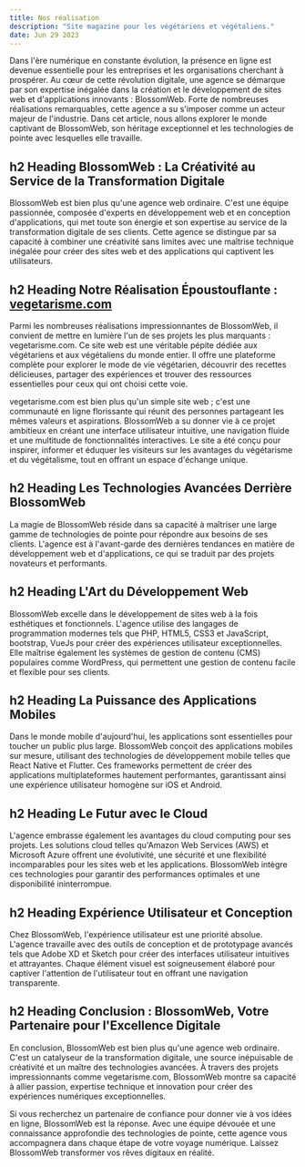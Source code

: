 ```yaml
---
title: Nos réalisation
description: "Site magazine pour les végétariens et végétaliens."
date: Jun 29 2023
---
```


Dans l'ère numérique en constante évolution, la présence en ligne est devenue essentielle pour les entreprises et les organisations cherchant à prospérer. Au cœur de cette révolution digitale, une agence se démarque par son expertise inégalée dans la création et le développement de sites web et d'applications innovants : BlossomWeb. Forte de nombreuses réalisations remarquables, cette agence a su s'imposer comme un acteur majeur de l'industrie. Dans cet article, nous allons explorer le monde captivant de BlossomWeb, son héritage exceptionnel et les technologies de pointe avec lesquelles elle travaille.

## h2 Heading BlossomWeb : La Créativité au Service de la Transformation Digitale

BlossomWeb est bien plus qu'une agence web ordinaire. C'est une équipe passionnée, composée d'experts en développement web et en conception d'applications, qui met toute son énergie et son expertise au service de la transformation digitale de ses clients. Cette agence se distingue par sa capacité à combiner une créativité sans limites avec une maîtrise technique inégalée pour créer des sites web et des applications qui captivent les utilisateurs.

## h2 Heading Notre Réalisation Époustouflante : [vegetarisme.com](https://vegetarisme.com)

Parmi les nombreuses réalisations impressionnantes de BlossomWeb, il convient de mettre en lumière l'un de ses projets les plus marquants : vegetarisme.com. Ce site web est une véritable pépite dédiée aux végétariens et aux végétaliens du monde entier. Il offre une plateforme complète pour explorer le mode de vie végétarien, découvrir des recettes délicieuses, partager des expériences et trouver des ressources essentielles pour ceux qui ont choisi cette voie.

vegetarisme.com est bien plus qu'un simple site web ; c'est une communauté en ligne florissante qui réunit des personnes partageant les mêmes valeurs et aspirations. BlossomWeb a su donner vie à ce projet ambitieux en créant une interface utilisateur intuitive, une navigation fluide et une multitude de fonctionnalités interactives. Le site a été conçu pour inspirer, informer et éduquer les visiteurs sur les avantages du végétarisme et du végétalisme, tout en offrant un espace d'échange unique.

## h2 Heading Les Technologies Avancées Derrière BlossomWeb

La magie de BlossomWeb réside dans sa capacité à maîtriser une large gamme de technologies de pointe pour répondre aux besoins de ses clients. L'agence est à l'avant-garde des dernières tendances en matière de développement web et d'applications, ce qui se traduit par des projets novateurs et performants.

## h2 Heading L'Art du Développement Web

BlossomWeb excelle dans le développement de sites web à la fois esthétiques et fonctionnels. L'agence utilise des langages de programmation modernes tels que PHP, HTML5, CSS3 et JavaScript, bootstrap, VueJs pour créer des expériences utilisateur exceptionnelles. Elle maîtrise également les systèmes de gestion de contenu (CMS) populaires comme WordPress, qui permettent une gestion de contenu facile et flexible pour ses clients.

## h2 Heading La Puissance des Applications Mobiles

Dans le monde mobile d'aujourd'hui, les applications sont essentielles pour toucher un public plus large. BlossomWeb conçoit des applications mobiles sur mesure, utilisant des technologies de développement mobile telles que React Native et Flutter. Ces frameworks permettent de créer des applications multiplateformes hautement performantes, garantissant ainsi une expérience utilisateur homogène sur iOS et Android.

## h2 Heading Le Futur avec le Cloud

L'agence embrasse également les avantages du cloud computing pour ses projets. Les solutions cloud telles qu'Amazon Web Services (AWS) et Microsoft Azure offrent une évolutivité, une sécurité et une flexibilité incomparables pour les sites web et les applications. BlossomWeb intègre ces technologies pour garantir des performances optimales et une disponibilité ininterrompue.

## h2 Heading Expérience Utilisateur et Conception

Chez BlossomWeb, l'expérience utilisateur est une priorité absolue. L'agence travaille avec des outils de conception et de prototypage avancés tels que Adobe XD et Sketch pour créer des interfaces utilisateur intuitives et attrayantes. Chaque élément visuel est soigneusement élaboré pour captiver l'attention de l'utilisateur tout en offrant une navigation transparente.

## h2 Heading Conclusion : BlossomWeb, Votre Partenaire pour l'Excellence Digitale

En conclusion, BlossomWeb est bien plus qu'une agence web ordinaire. C'est un catalyseur de la transformation digitale, une source inépuisable de créativité et un maître des technologies avancées. À travers des projets impressionnants comme vegetarisme.com, BlossomWeb montre sa capacité à allier passion, expertise technique et innovation pour créer des expériences numériques exceptionnelles.

Si vous recherchez un partenaire de confiance pour donner vie à vos idées en ligne, BlossomWeb est la réponse. Avec une équipe dévouée et une connaissance approfondie des technologies de pointe, cette agence vous accompagnera dans chaque étape de votre voyage numérique. Laissez BlossomWeb transformer vos rêves digitaux en réalité.
